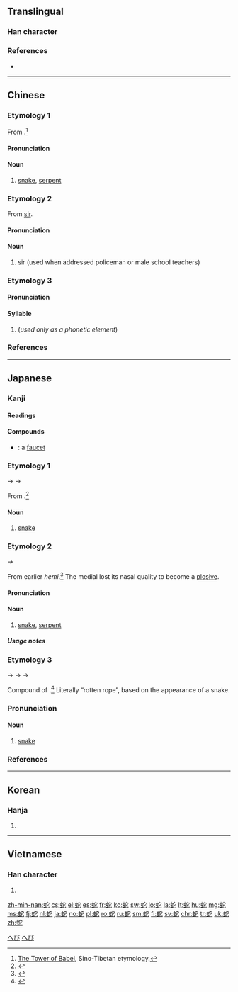 ==Translingual==

===Han character===
{{Han char|rn=142|rad=虫|as=05|sn=11|four=53111|canj=LIJP|ids=⿰虫它}}

===References===
* {{Han ref|kx=1080.200|dkj=32964|dj=1548.360|hdz=42845.080|uh=86C7|ud=34503|bh=B344|bd=45892}}

----

==Chinese==
{{zh-forms}}

===Etymology 1===
From {{etym|sit-pro|zh}} {{m|sit-pro|*lăj}}.<ref>[http://starling.rinet.ru The Tower of Babel], Sino-Tibetan etymology.</ref>

====Pronunciation====
{{zh-pron
|m=shé
|ma=y
|c=se4
|h=pfs=sà
|mn=choâ/siâ
|mn_note=choâ - vernacular; siâ - literary
|w=3zo
|mc=3
|oc=1,2
|cat=n}}

====Noun====
{{zh-noun|mw=條}}

# {{context|Elementary Mandarin|lang=zh|sort=she2}} [[snake]], [[serpent]]
#: {{zh-usex|^耶和華 ^神 對 女人 說，你 作 的 是 什麼 事 呢？女人 說，那 蛇 引誘 我，我 就 吃 了。|And the Lord God said unto the woman, What is this that thou hast done? And the woman said, The serpent beguiled me, and I did eat.}}

===Etymology 2===
From {{etym|en|yue}} [[sir]].

====Pronunciation====
{{zh-pron
|c=soe4
|cat=n}}

====Noun====
{{zh-noun}}

# {{context|Cantonese|Hong Kong|lang=zh}} sir (used when addressed policeman or male school teachers)

===Etymology 3===

====Pronunciation====
{{zh-pron
|m=yí
|c=ji4
|cat=
|mc=1
|oc=2,3
|cat=syllables
}}

====Syllable====
{{head|zh|syllable}}

# (''used only as a phonetic element'')
#: {{zh-usex|蛇{yí}蛇{yí}|facile (of words); calmly; leisurely}}
#: {{zh-usex|委{wēi}蛇{yí}|winding; meandering; pretending interest and sympathy}}

{{zh-cat|Reptiles}}

===References===
<references />

----

==Japanese==

===Kanji===
{{ja-kanji|grade=c|rs=虫05}}

====Readings====
{{ja-readings
|goon=[[い]] (i) {{non-joyo-reading}}, [[じゃ]] (ja), [[た]] (ta) {{non-joyo-reading}}
|kanon=[[い]] (i) {{non-joyo-reading}}, [[しゃ]] (sha) {{non-joyo-reading}}, [[た]] (ta) {{non-joyo-reading}}
|kanyoon=[[だ]] (da)
|kun=[[へび]] (hebi), [[くちなわ]] (kuchinawa)
}}

====Compounds====
{{der-top|Compounds}}
* {{ja-r|蛇口|じゃぐち}}: a [[faucet]]
{{der-bottom}}

===Etymology 1===
{{ja-kanjitab|yomi=k|へみ}}
{{IPAchar|/pemi/}} → {{IPAchar|/ɸemi/}} → {{IPAchar|/hemi/}}

From {{etyl|ojp|ja|sort=へみ}}.<ref name="KDJ">{{R:Kokugo Dai Jiten}}</ref>

====Noun====
{{ja-noun|へみ}}

# {{lb|ja|obsolete|sort=へみ}} [[snake]]

===Etymology 2===
{{ja-kanjitab|yomi=k|へび}}
{{IPAchar|/hemi/}} → {{IPAchar|/hebi/}}

From earlier ''hemi''.<ref name="KDJ">{{R:Kokugo Dai Jiten}}</ref> The medial {{IPAchar|/m/}} lost its nasal quality to become a [[plosive]].

====Pronunciation====
{{ja-pron|ヘビ|acc=a|y=k|acc_ref=NHK,DJR}}

====Noun====
{{ja-noun|へび|ヘビ}}

# [[snake]], [[serpent]]

=====Usage notes=====
{{U:ja:biology|ヘミ}}

===Etymology 3===
{{ja-kanjitab|yomi=k|くちなわ}}
{{IPAchar|/kutinapa/}} → {{IPAchar|/kutinaɸa/}} → {{IPAchar|/kutinawa/}} → {{IPAchar|/kut͡ɕinawa/}}

Compound of {{compound|lang=ja|sort=くちなわ|朽ち|tr1=kuchi|t1=the {{m|ja|連用形|tr=ren'yōkei||continuative or stem form}} of verb {{m|ja|朽ちる}} ''kuchiru'', “to rot”|縄|tr2=nawa|t2=rope, cord}}.<ref name="KDJ">{{R:Kokugo Dai Jiten}}</ref> Literally “rotten rope”, based on the appearance of a snake.

===Pronunciation===
{{ja-pron|yomi=k|くちなわ|dev=1|acc=h|acc_ref=NHK,DJR}}

====Noun====
{{ja-noun|くちなわ|hhira=くちなは}}

# {{lb|ja|obsolete|sort=くちなわ}} [[snake]]

===References===
<references/>

[[Category:1000 Japanese basic words|へび]]
[[Category:ja:Snakes|へび]]

----

==Korean==

===Hanja===
{{ko-hanja|hangeul=[[사]], [[이]]|eumhun=|rv=sa, i|mr=sa, i|y=sa, i}}

# {{defn|lang=ko|sort=虫05}}

----

==Vietnamese==

===Han character===
{{vi-hantu|xà|rs=虫05}}

# {{defn|lang=vi|sort=虫05}}

[[zh-min-nan:蛇]]
[[cs:蛇]]
[[el:蛇]]
[[es:蛇]]
[[fr:蛇]]
[[ko:蛇]]
[[sw:蛇]]
[[lo:蛇]]
[[la:蛇]]
[[lt:蛇]]
[[hu:蛇]]
[[mg:蛇]]
[[ms:蛇]]
[[fj:蛇]]
[[nl:蛇]]
[[ja:蛇]]
[[no:蛇]]
[[pl:蛇]]
[[ro:蛇]]
[[ru:蛇]]
[[sm:蛇]]
[[fi:蛇]]
[[sv:蛇]]
[[chr:蛇]]
[[tr:蛇]]
[[uk:蛇]]
[[zh:蛇]]